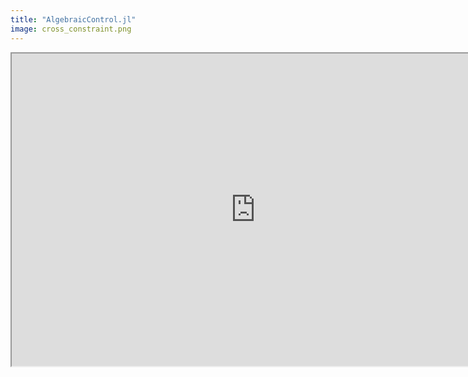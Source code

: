 ```yaml
---
title: "AlgebraicControl.jl"
image: cross_constraint.png
---
```



```{=html}
<iframe width="780" height="500" src="
https://arxiv.org/pdf/2305.03820.pdf" ></iframe>
```